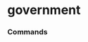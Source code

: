 # government


### Commands
<ul className='grid grid-cols-1 md:grid-cols-2 lg:grid-cols-3 xl:grid-cols-4 gap-4 -ml-6'><ReferenceCard
    title="treasury_auctions"
    description="Government Treasury Auctions."
    url="government/treasury_auctions"
    command
/><ReferenceCard
    title="us_yield_curve"
    description="US Yield Curve. Get United States yield curve."
    url="government/us_yield_curve"
    command
/><ReferenceCard
    title="treasury_rates"
    description="Government Treasury Rates."
    url="government/treasury_rates"
    command
/>
</ul>
